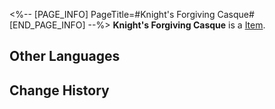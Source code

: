 <%-- [PAGE_INFO]
PageTitle=#Knight's Forgiving Casque#
[END_PAGE_INFO] --%>
{{Item Infobox
|id          = 31031
|image       = Item Knight's Forgiving Casque.png
|type        = 
|invCategory = Relics
|rarity      = 2
|effect      = 
|description = A casque that resembles the religious stone statues of the Goddess of Forgiveness. It was used to hide the wearer's appearance.
|source1     = [[Cavern of Corrosion: Cloudford]]
}}
'''Knight's Forgiving Casque''' is a [[Item]].

==Other Languages==
{{Other Languages
|en   = Knight's Forgiving Casque
|zhs  = 圣骑的宽恕盔面
|zht  = 聖騎的寬恕盔面
|ja   = 聖騎士の赦しのヘルム
|ko   = 팔라딘의 용서 가면
|es   = Yelmo compasivo de la paladina
|fr   = Casque de pardon du chevalier
|ru   = Шлем прощения рыцаря
|th   = Knight's Forgiving Casque
|vi   = Mũ Khoan Dung Thánh Kỵ Sĩ
|de   = Vergebungsvoller Helm der Ritterin
|id   = Knight's Forgiving Casque
|pt   = Elmo Indulgente da Cavaleira
}}

==Change History==
{{Change History|1.0}}